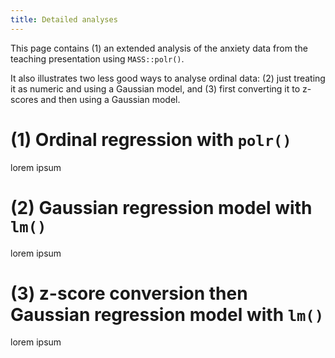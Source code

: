 ```yaml
---
title: Detailed analyses
---
```


This page contains (1) an extended analysis of the anxiety data from the teaching presentation using `MASS::polr()`.

It also illustrates two less good ways to analyse ordinal data: (2) just treating it as numeric and using a Gaussian model, and (3) first converting it to z-scores and then using a Gaussian model.

# (1) Ordinal regression with `polr()`

lorem ipsum


# (2) Gaussian regression model with `lm()`

lorem ipsum


# (3) z-score conversion then Gaussian regression model with `lm()`

lorem ipsum
